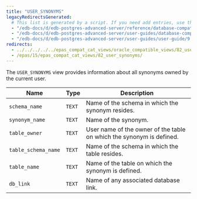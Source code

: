 ```yaml
---
title: "USER_SYNONYMS"
legacyRedirectsGenerated:
  # This list is generated by a script. If you need add entries, use the `legacyRedirects` key.
  - "/edb-docs/d/edb-postgres-advanced-server/reference/database-compatibility-for-oracle-developers-reference-guide/9.6/Database_Compatibility_for_Oracle_Developers_Reference_Guide.1.181.html"
  - "/edb-docs/d/edb-postgres-advanced-server/user-guides/database-compatibility-for-oracle-developers-guide/9.5/Database_Compatibility_for_Oracle_Developers_Guide.1.291.html"
  - "/edb-docs/d/edb-postgres-advanced-server/user-guides/user-guide/9.5/EDB_Postgres_Enterprise_Guide.1.237.html"
redirects:
  - ../../../../../epas_compat_cat_views/oracle_compatible_views/82_user_synonyms #generated for docs/epas/reorg-role-use-case-mode
  - /epas/15/epas_compat_cat_views/82_user_synonyms/
---
```


<div id="user_synonyms" class="registered_link"></div>

The `USER_SYNONYMS` view provides information about all synonyms owned by the current user.

| Name                | Type   | Description                                                     |
| ------------------- | ------ | --------------------------------------------------------------- |
| `schema_name`       | `TEXT` | Name of the schema in which the synonym resides.            |
| `synonym_name`      | `TEXT` | Name of the synonym.                                            |
| `table_owner`       | `TEXT` | User name of the owner of the table on which the synonym is defined. |
| `table_schema_name` | `TEXT` | Name of the schema in which the table resides.              |
| `table_name`        | `TEXT` | Name of the table on which the synonym is defined.              |
| `db_link`           | `TEXT` | Name of any associated database link.                           |
